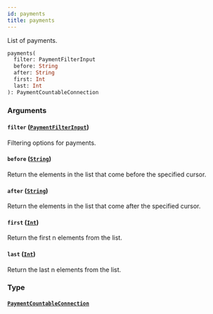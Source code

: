```yaml
---
id: payments
title: payments
---
```


List of payments.

```graphql
payments(
  filter: PaymentFilterInput
  before: String
  after: String
  first: Int
  last: Int
): PaymentCountableConnection

```

### Arguments

#### `filter` ([`PaymentFilterInput`](/docs/developer/api-reference/inputs/payment-filter-input))

Filtering options for payments.

#### `before` ([`String`](/docs/developer/api-reference/scalars/string))

Return the elements in the list that come before the specified cursor.

#### `after` ([`String`](/docs/developer/api-reference/scalars/string))

Return the elements in the list that come after the specified cursor.

#### `first` ([`Int`](/docs/developer/api-reference/scalars/int))

Return the first n elements from the list.

#### `last` ([`Int`](/docs/developer/api-reference/scalars/int))

Return the last n elements from the list.

### Type

#### [`PaymentCountableConnection`](/docs/developer/api-reference/objects/payment-countable-connection)
